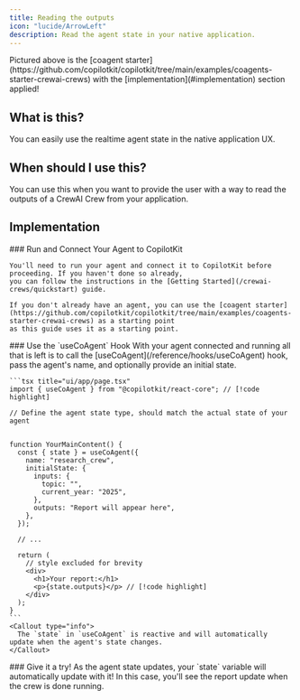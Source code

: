 ```yaml
---
title: Reading the outputs
icon: "lucide/ArrowLeft"
description: Read the agent state in your native application.
---
```



<Frame>
  <ImageZoom
    src="https://cdn.copilotkit.ai/docs/copilotkit/images/coagents/read-agent-state.png"
    alt="read agent state"
    width={1000}
    height={1000}
    className="my-0"
  />
</Frame>

<Callout type="info">
  Pictured above is the [coagent
  starter](https://github.com/copilotkit/copilotkit/tree/main/examples/coagents-starter-crewai-crews)
  with the [implementation](#implementation) section applied!
</Callout>

## What is this?

You can easily use the realtime agent state in the native application UX.

## When should I use this?

You can use this when you want to provide the user with a way to read the outputs of a CrewAI Crew from your application.

## Implementation

<Steps>
  <Step>
    ### Run and Connect Your Agent to CopilotKit

    You'll need to run your agent and connect it to CopilotKit before proceeding. If you haven't done so already,
    you can follow the instructions in the [Getting Started](/crewai-crews/quickstart) guide.

    If you don't already have an agent, you can use the [coagent starter](https://github.com/copilotkit/copilotkit/tree/main/examples/coagents-starter-crewai-crews) as a starting point
    as this guide uses it as a starting point.

  </Step>
  <Step>
    ### Use the `useCoAgent` Hook
    With your agent connected and running all that is left is to call the [useCoAgent](/reference/hooks/useCoAgent) hook, pass the agent's name, and
    optionally provide an initial state.

    ```tsx title="ui/app/page.tsx"
    import { useCoAgent } from "@copilotkit/react-core"; // [!code highlight]

    // Define the agent state type, should match the actual state of your agent


    function YourMainContent() {
      const { state } = useCoAgent({
        name: "research_crew",
        initialState: {
          inputs: {
            topic: "",
            current_year: "2025",
          },
          outputs: "Report will appear here",
        },
      });

      // ...

      return (
        // style excluded for brevity
        <div>
          <h1>Your report:</h1>
          <p>{state.outputs}</p> // [!code highlight]
        </div>
      );
    }
    ```
    <Callout type="info">
      The `state` in `useCoAgent` is reactive and will automatically update when the agent's state changes.
    </Callout>

  </Step>
  <Step>
    ### Give it a try!
    As the agent state updates, your `state` variable will automatically update with it! In this case, you'll see the report update when the crew is done running.
  </Step>
</Steps>
